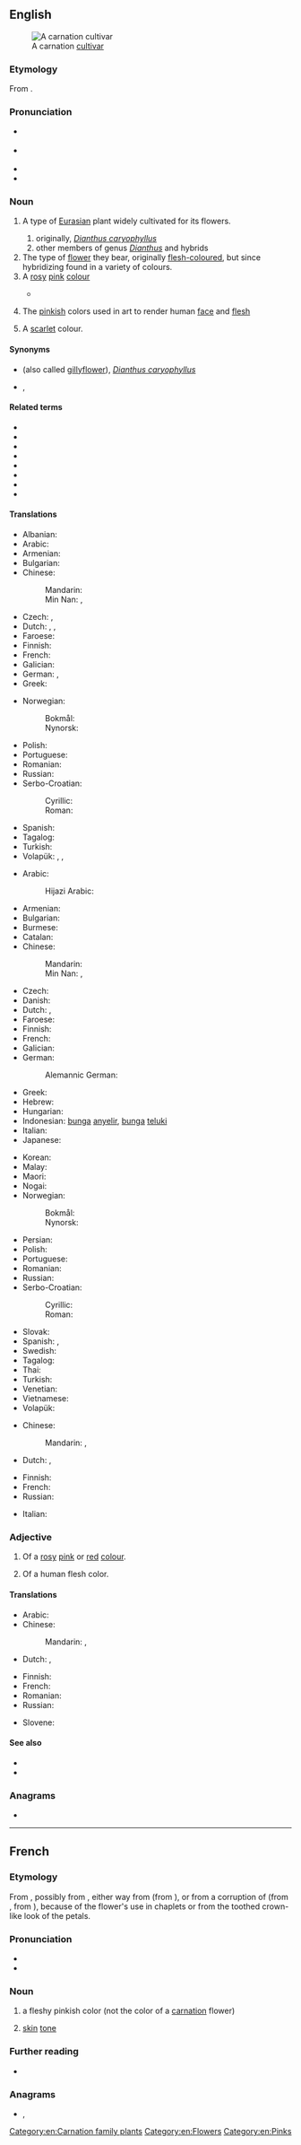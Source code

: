==English==
{{wikipedia}}
[[File:Gartennelke 1.jpg|right|thumb|A carnation [[cultivar]]]]

===Etymology===
{{PIE root|en|(s)ker|id=cut}}
From {{der|en|frm|carnation||person's color or complexion}}.

===Pronunciation===
* {{a|UK}} {{IPA|en|/kɑːˈneɪ.ʃən/}}
* {{a|US}} {{IPA|en|/kɑɹˈneɪ.ʃən/}}
* {{audio|en|en-us-carnation.ogg|Audio (US)}}
* {{rhymes|en|eɪʃən}}

===Noun===
{{en-noun|~}}

# {{qualifier|botany}} A type of [[Eurasian]] plant widely cultivated for its flowers.
## originally, ''[[Dianthus caryophyllus]]''
## other members of genus ''[[Dianthus]]'' and hybrids
# The type of [[flower]] they bear, originally [[flesh-coloured]], but since hybridizing found in a variety of colours.
# A [[rose|rosy]] [[pink]] [[colour]]
#: {{color panel|FFA6C9}}
#* {{quote-book
|en
|year=1851
|author={{w|Herman Melville}}
|title={{w|Moby Dick}}
|section=Chapter 6
|passage=And the women of New Bedford, they bloom like their own red roses. But roses only bloom in summer; whereas the fine '''carnation''' of their cheeks is perennial as sunlight in the seventh heavens.}}
# {{lb|en|archaic}} The [[pinkish]] colors used in art to render human [[face]] and [[flesh]]
#: {{color panel|FBC5A7}}
# A [[scarlet]] colour.

====Synonyms====
* {{sense|plant, flower}} {{l|en|clove pink}} (also called [[gillyflower]]), {{qualifier|[[ancestor]] of the carnation}} ''[[Dianthus caryophyllus]]''
* {{sense|plant, flower}} {{vern|cottage pink}}, {{taxlink|Dianthus plumarius|species|noshow=1|ver=161027}}

====Related terms====
* {{l|en|carnal}}
* {{l|en|carnassial}}
* {{l|en|carnify}}
* {{l|en|carnival}}
* {{l|en|carnivore}}
* {{l|en|carnosity}}
* {{l|en|incarnadine}}
* {{l|en|incarnate}}

====Translations====
{{trans-top|plant}}
* Albanian: {{t+|sq|karafil}}
* Arabic: {{t-needed|ar}}
* Armenian: {{t+|hy|մեխակ|sc=Armn}}
* Bulgarian: {{t|bg|карамфил|m}}
* Chinese:
*: Mandarin: {{t+|cmn|康乃馨|tr=kāngnǎixīn|sc=Hani}}
*: Min Nan: {{t|nan|剪絨花|sc=Hani}}, {{t|nan|剪绒花|tr=[[chián-jiông-hoe]]|sc=Hani}}
* Czech: {{t|cs|karafiát|m}}, {{t|cs|hvozdík|m}}
* Dutch: {{t+|nl|anjer|m|f}}, {{t+|nl|anjelier|m|f}}, {{t|nl|genoffel|f}}
* Faroese: {{t|fo|nelikur|m}}
* Finnish: {{t|fi|tarhaneilikka}}
* French: {{t+|fr|œillet}}
* Galician: {{t|gl|caraveleira|f}}
* German: {{t|de|Gartennelke}}, {{t+|de|Nelke|f}}
* Greek: {{t+|el|γαρυφαλλιά|f|sc=Grek}}
{{trans-mid}}
* Norwegian:
*: Bokmål: {{t|nb|nellik|m}}
*: Nynorsk: {{t|nn|nellik|m}}
* Polish: {{t+|pl|goździk|m}}
* Portuguese: {{t+|pt|cravo|m}}
* Romanian: {{t+|ro|garoafă|f}}
* Russian: {{t+|ru|гвозди́ка|f}}
* Serbo-Croatian:
*: Cyrillic: {{t|sh|каранфил|m}}
*: Roman: {{t+|sh|karanfil|m}}
* Spanish: {{t|es|clavel|m}}
* Tagalog: {{t|tl|klabel}}
* Turkish: {{t+|tr|karanfil}}
* Volapük: {{qualifier|Dianthus caryophyllus}} {{t|vo|kariof}}, {{qualifier|Dianthus}} {{t|vo|diant}}, {{qualifier|Dianthus plumarius}} {{t|vo|plümadiant}}
{{trans-bottom}}

{{trans-top|flower}}
* Arabic: {{t+|ar|قَرَنْفُل|m}}
*: Hijazi Arabic: {{t|acw|قُرُنْفُل|m|tr=gurunful}}
* Armenian: {{t+|hy|մեխակ|sc=Armn}}
* Bulgarian: {{t|bg|карамфил|m}}
* Burmese: {{t+|my|ဇော်မွှား|sc=Mymr}}
* Catalan: {{t+|ca|clavell|m}}
* Chinese:
*: Mandarin: {{t+|cmn|康乃馨|tr=kāngnǎixīn|sc=Hani}}
*: Min Nan: {{t|nan|剪絨花|sc=Hani}}, {{t|nan|剪绒花|tr=[[chián-jiông-hoe]]|sc=Hani}}
* Czech: {{t|cs|karafiát|m}}
* Danish: {{t+|da|nellike}}
* Dutch: {{t+|nl|anjer|m|f}}, {{t+|nl|anjelier|m|f}}
* Faroese: {{t|fo|nelikur|m}}
* Finnish: {{t+|fi|neilikka}}
* French: {{t+|fr|œillet|m}}
* Galician: {{t|gl|caravel|m}}
* German: {{t+|de|Nelke|f}}
*: Alemannic German: {{t|gsw|Nägeli|n}}
* Greek: {{t+|el|γαρύφαλλο|n}}
* Hebrew: {{t+|he|ציפורן|f|tr=tzippóren|alt=צִפֹּרֶן}}
* Hungarian: {{t+|hu|szegfű}}
* Indonesian: [[bunga]] [[anyelir]], [[bunga]] [[teluki]]
* Italian: {{t+|it|garofano|m}}
* Japanese: {{t|ja|カーネーション|tr=kānēshon}}
{{trans-mid}}
* Korean: {{t+|ko|카네이션}}
* Malay: {{t|ms|bunga teluki}}
* Maori: {{t|mi|kāneihana}}
* Nogai: {{t|nog|калемпир}}
* Norwegian:
*: Bokmål: {{t|nb|nellik|m}}
*: Nynorsk: {{t|nn|nellik|m}}
* Persian: {{t+|fa|میخک|tr=mixak|sc=fa-Arab}}
* Polish: {{t+|pl|goździk|m}}
* Portuguese: {{t+|pt|cravo}}
* Romanian: {{t+|ro|garoafă|f}}
* Russian: {{t+|ru|гвозди́ка|f}}
* Serbo-Croatian:
*: Cyrillic: {{t|sh|каранфил|m}}
*: Roman: {{t+|sh|karanfil|m}}
* Slovak: {{t|sk|hrebíček|m}}
* Spanish: {{t|es|clavel|m}}, {{t|es|carnalización|f}}
* Swedish: {{t+|sv|nejlika|c}}
* Tagalog: {{t|tl|klabel}}
* Thai: {{t|th|คาร์เนชั่น|tr=kaa-nee-chân}}
* Turkish: {{t+|tr|karanfil}}
* Venetian: {{t|vec|garòfoło|m}}
* Vietnamese: {{t+|vi|cẩm chướng}}
* Volapük: {{t|vo|kariofaflor}}
{{trans-bottom}}

{{trans-top|rosy pink colour}}
* Chinese:
*: Mandarin: {{t+|cmn|粉紅色}}, {{t+|cmn|粉红色|tr=fěnhóngsè}}
* Dutch: {{t|nl|carnatie}}, {{t+|nl|vleeskleur}}
{{trans-mid}}
* Finnish: {{t|fi|neilikanpunainen}}
* French: {{t+|fr|incarnat|m}}
* Russian: {{t+|ru|теле́сный|sc=Cyrl}}
{{trans-bottom}}

{{checktrans-top}}
* Italian: {{t+check|it|carnagione}}
{{trans-mid}}
{{trans-bottom}}

===Adjective===
{{en-adj|-}}

# Of a [[rosy]] [[pink]] or [[red]] [[colour]].
# {{lb|en|archaic}} Of a human flesh color.

====Translations====
{{trans-top|colour}}
* Arabic: {{t-needed|ar}}
* Chinese:
*: Mandarin: {{t|cmn|[[粉紅色]][[的]]}}, {{t|cmn|[[粉红色]][[的]]|tr=fěnhóngsè de}}
* Dutch: {{t|nl|carnatie}}, {{t+|nl|vleeskleurig}}
{{trans-mid}}
* Finnish: {{t|fi|heleänpunainen}}
* French: {{t+|fr|incarnat}}
* Romanian: {{t+|ro|roz}}
* Russian: {{t+|ru|теле́сный|sc=Cyrl}}
{{trans-bottom}}

{{checktrans-top}}
* Slovene: {{t+check|sl|nagelj|m}}
{{trans-mid}}
{{trans-bottom}}

====See also====
* {{list:reds/en}}
* {{l|en|gypsophila}}

===Anagrams===
* {{anagrams|en|a=aacinnort|Cantorian|Carnotian}}

[[Category:en:Carnation family plants]]
[[Category:en:Flowers]]
[[Category:en:Pinks]]

----

==French==

===Etymology===
From {{etyl|frm|fr}}, possibly from {{etyl|it|fr}} {{m|it|carnagione||flesh color}}, either way from {{etyl|LL.|fr}} {{m|la|carnātiō||fleshiness}} (from {{etyl|la|fr}} {{m|la|carō||flesh}}), or from a corruption of {{m|fr|coronation}} (from {{etyl|la|fr}} {{m|la|corono|corōnāre|to crown}}, from {{m|la|corōna||crown}}), because of the flower's use in chaplets or from the toothed crown-like look of the petals.

===Pronunciation===
* {{fr-IPA}}
* {{audio|fr|LL-Q150 (fra)-Lyokoï-carnation.wav|Audio}}

===Noun===
{{fr-noun|f|~}}

# {{lb|fr|uncountable}} a fleshy pinkish color (not the color of a [[#English|carnation]] flower)
# {{lb|fr|countable}} [[skin]] [[tone]]
#: {{syn|fr|teint}}

===Further reading===
* {{R:TLFi}}

===Anagrams===
* {{l|fr|connaitra}}, {{l|fr|connaîtra}}